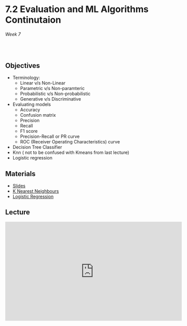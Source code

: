 # 7.2 Evaluation and ML  Algorithms Continutaion

######  Week 7 
<br>

## Objectives 

* Terminology:
    * Linear v/s Non-Linear 
    * Parametric v/s Non-paramteric
    * Probabilistic v/s Non-probabilistic
    * Generative v/s Discriminative
* Evaluating models
    * Accuracy
    * Confusion matrix
    * Precision
    * Recall
    * F1 score
    * Precision-Recall or PR curve
    * ROC (Receiver Operating Characteristics) curve
* Decision Tree Classifier
* Knn ( not to be confused with Kmeans from last lecture)
* Logistic regression


## Materials

* [Slides](slides.pdf)
* [K Nearest Neighbours](https://www.youtube.com/watch?v=UR2ag4lbBtc)
* [Logistic Regression](https://www.youtube.com/watch?v=U1omz0B9FTw)

## Lecture

<iframe width="560" height="315" src="https://www.youtube.com/embed/4twtV8sYpJY" title="YouTube video player" frameborder="0" allow="accelerometer; autoplay; clipboard-write; encrypted-media; gyroscope; picture-in-picture; web-share" allowfullscreen></iframe>


